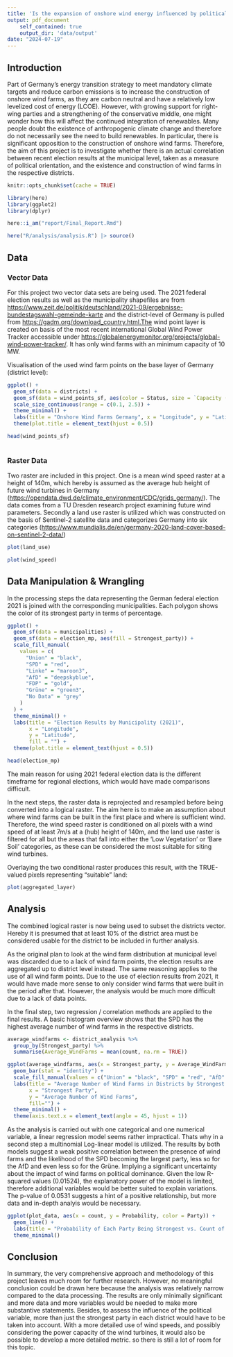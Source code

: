```yaml
---
title: 'Is the expansion of onshore wind energy influenced by political developments?'
output: pdf_document
    self_contained: true
    output_dir: 'data/output'
date: "2024-07-19"
---
```


## Introduction

Part of Germany's energy transition strategy to meet mandatory climate targets and reduce carbon emissions is to increase the construction of onshore wind farms, as they are carbon neutral and have a relatively low levelized cost of energy (LCOE). However, with growing support for right-wing parties and a strengthening of the conservative middle, one might wonder how this will affect the continued integration of renewables. Many people doubt the existence of anthropogenic climate change and therefore do not necessarily see the need to build renewables. In particular, there is significant opposition to the construction of onshore wind farms. Therefore, the aim of this project is to investigate whether there is an actual correlation between recent election results at the municipal level, taken as a measure of political orientation, and the existence and construction of wind farms in the respective districts.

```r
knitr::opts_chunk$set(cache = TRUE)

library(here)
library(ggplot2)
library(dplyr)

here::i_am("report/Final_Report.Rmd")

here("R/analysis/analysis.R") |> source()

```

## Data

### Vector Data

For this project two vector data sets are being used. The 2021 federal election results as well as the municipality shapefiles are from <https://www.zeit.de/politik/deutschland/2021-09/ergebnisse-bundestagswahl-gemeinde-karte> and the district-level of Germany is pulled from <https://gadm.org/download_country.html.The> wind point layer is created on basis of the most recent international Global Wind Power Tracker accessible under <https://globalenergymonitor.org/projects/global-wind-power-tracker/>. It has only wind farms with an minimum capacity of 10 MW.

Visualisation of the used wind farm points on the base layer of Germany (district level):

```r
  
ggplot() +
  geom_sf(data = districts) +
  geom_sf(data = wind_points_sf, aes(color = Status, size = `Capacity (MW)`)) +
  scale_size_continuous(range = c(0.1, 2.5)) +
  theme_minimal() +
  labs(title = "Onshore Wind Farms Germany", x = "Longitude", y = "Latitude") +
  theme(plot.title = element_text(hjust = 0.5))

head(wind_points_sf)
  
```

### Raster Data

Two raster are included in this project. One is a mean wind speed raster at a height of 140m, which hereby is assumed as the average hub height of future wind turbines in Germany (<https://opendata.dwd.de/climate_environment/CDC/grids_germany/>). The data comes from a TU Dresden research project examining future wind parameters. Secondly a land use raster is utilized which was constructed on the basis of Sentinel-2 satellite data and categorizes Germany into six categories (<https://www.mundialis.de/en/germany-2020-land-cover-based-on-sentinel-2-data/>)

```r
plot(land_use)

plot(wind_speed)
```

## Data Manipulation & Wrangling

In the processing steps the data representing the German federal election 2021 is joined with the corresponding municipalities. Each polygon shows the color of its strongest party in terms of percentage.

```r

ggplot() +
  geom_sf(data = municipalities) +
  geom_sf(data = election_mp, aes(fill = Strongest_party)) +
  scale_fill_manual(
    values = c(
      "Union" = "black",
      "SPD" = "red",
      "Linke" = "maroon3",
      "AfD" = "deepskyblue",
      "FDP" = "gold",
      "Grüne" = "green3",
      "No Data" = "grey"
    )
  ) +
  theme_minimal() +
  labs(title = "Election Results by Municipality (2021)",
       x = "Longitude",
       y = "Latitude",
       fill = "") +
  theme(plot.title = element_text(hjust = 0.5))

head(election_mp)

```

The main reason for using 2021 federal election data is the different timeframe for regional elections, which would have made comparisons difficult.

In the next steps, the raster data is reprojected and resampled before being converted into a logical raster. The aim here is to make an assumption about where wind farms can be built in the first place and where is sufficient wind. Therefore, the wind speed raster is conditioned on all pixels with a wind speed of at least 7m/s at a (hub) height of 140m, and the land use raster is filtered for all but the areas that fall into either the 'Low Vegetation' or 'Bare Soil' categories, as these can be considered the most suitable for siting wind turbines.

Overlaying the two conditional raster produces this result, with the TRUE-valued pixels representing "suitable" land:

```r

plot(aggregated_layer)

```

## Analysis

The combined logical raster is now being used to subset the districts vector. Hereby it is presumed that at least 10% of the district area must be considered usable for the district to be included in further analysis.

As the original plan to look at the wind farm distribution at municipal level was discarded due to a lack of wind farm points, the election results are aggregated up to district level instead. The same reasoning applies to the use of all wind farm points. Due to the use of election results from 2021, it would have made more sense to only consider wind farms that were built in the period after that. However, the analysis would be much more difficult due to a lack of data points.

In the final step, two regression / correlation methods are applied to the final results. A basic histogram overview shows that the SPD has the highest average number of wind farms in the respective districts.

```r
average_windfarms <- district_analysis %>%
  group_by(Strongest_party) %>%
  summarise(Average_WindFarms = mean(count, na.rm = TRUE))

ggplot(average_windfarms, aes(x = Strongest_party, y = Average_WindFarms, fill = Strongest_party)) +
  geom_bar(stat = "identity") +
  scale_fill_manual(values = c("Union" = "black", "SPD" = "red", "AfD" = "deepskyblue", "Grüne" = "green3")) +
  labs(title = "Average Number of Wind Farms in Districts by Strongest Party",
       x = "Strongest Party",
       y = "Average Number of Wind Farms", 
       fill="") +
  theme_minimal() +
  theme(axis.text.x = element_text(angle = 45, hjust = 1))


```

As the analysis is carried out with one categorical and one numerical variable, a linear regression model seems rather impractical. Thats why in a second step a multinomial Log-linear model is utilized. The results by both models suggest a weak positive correlation between the presence of wind farms and the likelihood of the SPD becoming the largest party, less so for the AfD and even less so for the Grüne. Implying a significant uncertainty about the impact of wind farms on political dominance. Given the low R-squared values (0.01524), the explanatory power of the model is limited, therefore additional variables would be better suited to explain variations. The p-value of 0.0531 suggests a hint of a positive relationship, but more data and in-depth analyis would be necessary.

```r

ggplot(plot_data, aes(x = count, y = Probability, color = Party)) +
  geom_line() +
  labs(title = "Probability of Each Party Being Strongest vs. Count of Wind Farms", x = "Count of Wind Farms", y = "Probability") +
  theme_minimal()


```

## Conclusion

In summary, the very comprehensive approach and methodology of this project leaves much room for further research. However, no meaningful conclusion could be drawn here because the analysis was relatively narrow compared to the data processing. The results are only minimally significant and more data and more variables would be needed to make more substantive statements. Besides, to assess the influence of the political variable, more than just the strongest party in each district would have to be taken into account. With a more detailed use of wind speeds, and possibly considering the power capacity of the wind turbines, it would also be possible to develop a more detailed metric. so there is still a lot of room for this topic.
